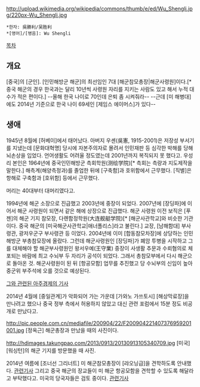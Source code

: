 http://upload.wikimedia.org/wikipedia/commons/thumb/e/ed/Wu_Shengli.jpg/220px-Wu_Shengli.jpg

 *한자: 吳勝利/吴胜利
 *[영어]/[병음]: Wu Shengli

[[목차]]
== 개요 ==
[중국]의 [군인]. [인민해방군 해군]의 최선임인 7대 [해군참모총장|해군사령원]이다.[* 중국 해군의 경우 한국과는 달리 10년씩 사령원 자리를 지키는 사람도 있고 해서 누적 대수가 적은 편이다.] --올해 한국 나이로 70인데 은퇴 좀 시켜줘라-- --근데 [미 해병대]에도 2014년 기준으로 한국 나이 69세인 [제임스 에이머스]가 있다--
== 생애 ==
1945년 8월에 [허베이]에서 태어났다. 아버지 우셴(吳憲, 1915-2001)은 저장성 부서기를 지냈는데 [문화대혁명] 당시에 자본주의자로 몰려서 인민재판 등 심각한 박해를 당해 뇌손상을 입었다. 언어생활도 어려울 정도였는데 2001년까지 복직되지 못 했다고. 우성리 본인은 1964년에 중국인민해방군 측회학원(测绘学院)[* 측회는 측량과 지도제작을 말한다.] 해측계(해양측정과)를 졸업한 뒤에 [구축함]과 호위함에서 근무했다. [직별]은 항해로 구축함과 [호위함] 등에서 근무했다.

머리는 40대부터 대머리였다고. 

1994년에 해군 소장으로 진급했고 2003년에 중장이 되었다. 2007년에 [장딩파]에 이어서 해군 사령원이 되면서 같은 해에 상장으로 진급했다. 해군 사령원 이전 보직은 [푸젠]의 해군 기지 참모장, 다롄함정학원(大连舰艇学院)[* [해군사관학교]와 비슷한 기관이다. 중국 해군의 [미국해군사관학교|애너폴리스]라고 불린다.] 교장, [남해함대] 부사령관, 광저우군구 부사령관 등 이었다. 2004년에 이미 [합동참모차장]에 상당하는 인민해방군 부총참모장에 올랐다. 그런데 해군사령원인 [장딩파]가 폐암 투병을 시작하고 그를 대체해야 할 해군부사령원인 왕서우예(王守業) 중장이 사생활 추문과 수뢰혐의로 체포되는 바람에 최고 수뇌부 두 자리가 공석이 되었다. 그래서 총참모부에서 다시 해군으로 돌아온 것. 해군사령원이 된 뒤 [항공모함] 업무를 추진했고 당 수뇌부의 신임이 높아 중군위 부주석에 오를 것으로 예상된다.

[http://www.ajunews.com/view/20110902000173 그와 관련된 아주경제의 기사]

2014년 4월에 [중일관계]가 악화되어 가는 가운데 [가와노 가쓰토시] [해상막료장]을 만나려고 했으나 중국 정부 측에서 허용하지 않았고 대신 관련 포럼에서 15분 정도 비공개로 만났다고.

http://pic.people.com.cn/mediafile/200904/22/F200904221407376959201001.jpg
[정옥근] 해군총장과 만났을 때의 사진이다.

http://hdimages.takungpao.com/2013/0913/20130913105340709.jpg
[미국] [워싱턴]의 해군 기지를 방문했을 때 사진.

2014년 여름에 [조너선 그리너트] 미 해군참모총장이 [랴오닝급]을 견학하도록 안내했다. [http://view.asiae.co.kr/news/view.htm?idxno=2014072809035825868 관련기사] 그리고 중국 해군의 장교들이 미 해군 항공모함을 견학할 수 있도록 해달라고 부탁했다고. 미국의 당국자들은 검토 중이다. [http://joongang.joins.com/article/aid/2014/08/12/15081810.html?cloc=olink|article|default 관련기사]
